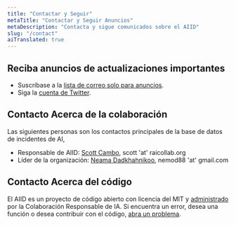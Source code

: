 ```yaml
---
title: "Contactar y Seguir"
metaTitle: "Contactar y Seguir Anuncios"
metaDescription: "Contacta y sigue comunicados sobre el AIID"
slug: "/contact"
aiTranslated: true
---
```


## Reciba anuncios de actualizaciones importantes

* Suscríbase a la [lista de correo solo para anuncios](https://groups.google.com/g/incidentsdb).
* Siga la [cuenta de Twitter](https://twitter.com/IncidentsDB).

## Contacto Acerca de la colaboración

Las siguientes personas son los contactos principales de la base de datos de incidentes de AI,

* Responsable de AIID: [Scott Cambo](https://www.linkedin.com/in/scottallencambo/), scott 'at' raicollab.org
* Líder de la organización: [Neama Dadkhahnikoo](https://www.linkedin.com/in/neama/), nemod88 'at' gmail.com

## Contacto Acerca del código

El AIID es un proyecto de código abierto con licencia del MIT y [administrado](/about) por la Colaboración Responsable de IA. Si encuentra un error, desea una función o desea contribuir con el código, [abra un problema](https://github.com/responsible-ai-collaborative/aiid/issues/new).
